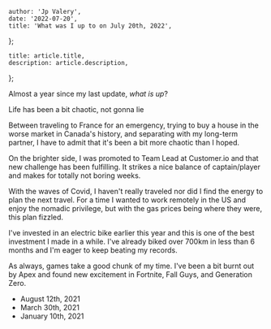 

	author: 'Jp Valery',
	date: '2022-07-20',
	title: 'What was I up to on July 20th, 2022',
};

	title: article.title,
	description: article.description,
};


Almost a year since my last update, _what is up_?

Life has been a bit chaotic, not gonna lie

Between traveling to France for an emergency, trying to buy a house in the worse market in Canada's history, and separating with my long-term partner, I have to admit that it's been a bit more chaotic than I hoped.

On the brighter side, I was promoted to Team Lead at Customer.io and that new challenge has been fulfilling. It strikes a nice balance of captain/player and makes for totally not boring weeks.

With the waves of Covid, I haven't really traveled nor did I find the energy to plan the next travel. For a time I wanted to work remotely in the US and enjoy the nomadic privilege, but with the gas prices being where they were, this plan fizzled.

I've invested in an electric bike earlier this year and this is one of the best investment I made in a while. I've already biked over 700km in less than 6 months and I'm eager to keep beating my records.

As always, games take a good chunk of my time. I've been a bit burnt out by Apex and found new excitement in Fortnite, Fall Guys, and Generation Zero.

<div className=" not-prose">
	<PreviousVersions />
	<ul>
		<li>
			<Link
				href="/now/2021-08-12"
				className="hover:text-internationalOrange-400 dark:hover:text-internationalOrange-500"
			>
				August 12th, 2021
			</Link>
		</li>
		<li>
			<Link
				href="/now/2021-03-30"
				className="hover:text-internationalOrange-400 dark:hover:text-internationalOrange-500"
			>
				March 30th, 2021
			</Link>
		</li>
		<li>
			<Link
				href="/now/2021-01-10"
				className="hover:text-internationalOrange-400 dark:hover:text-internationalOrange-500"
			>
				January 10th, 2021
			</Link>
		</li>
	</ul>
</div>
